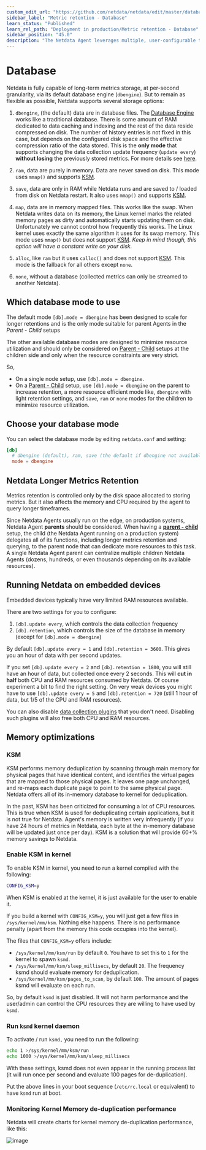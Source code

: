 ```yaml
---
custom_edit_url: "https://github.com/netdata/netdata/edit/master/database/README.md"
sidebar_label: "Metric retention - Database"
learn_status: "Published"
learn_rel_path: "Deployment in production/Metric retention - Database"
sidebar_position: "45.0"
description: "The Netdata Agent leverages multiple, user-configurable time-series databases that use RAM and/or disk to store metrics on any type of node."
---
```



# Database

Netdata is fully capable of long-term metrics storage, at per-second granularity, via its default database engine
(`dbengine`). But to remain as flexible as possible, Netdata supports several storage options:

1. `dbengine`, (the default) data are in database files. The [Database Engine](/docs/deployment-in-production/metric-retention---database/database-engine) works like a
   traditional database. There is some amount of RAM dedicated to data caching and indexing and the rest of the data
   reside compressed on disk. The number of history entries is not fixed in this case, but depends on the configured
   disk space and the effective compression ratio of the data stored. This is the **only mode** that supports changing
   the data collection update frequency (`update every`) **without losing** the previously stored metrics. For more
   details see [here](/docs/deployment-in-production/metric-retention---database/database-engine).

2. `ram`, data are purely in memory. Data are never saved on disk. This mode uses `mmap()` and supports [KSM](#ksm).

3. `save`, data are only in RAM while Netdata runs and are saved to / loaded from disk on Netdata restart. It also
   uses `mmap()` and supports [KSM](#ksm).

4. `map`, data are in memory mapped files. This works like the swap. When Netdata writes data on its memory, the Linux
   kernel marks the related memory pages as dirty and automatically starts updating them on disk. Unfortunately we
   cannot control how frequently this works. The Linux kernel uses exactly the same algorithm it uses for its swap
   memory. This mode uses `mmap()` but does not support [KSM](#ksm). _Keep in mind though, this option will have a
   constant write on your disk._

5. `alloc`, like `ram` but it uses `calloc()` and does not support [KSM](#ksm). This mode is the fallback for all others
   except `none`.

6. `none`, without a database (collected metrics can only be streamed to another Netdata).

## Which database mode to use

The default mode `[db].mode = dbengine` has been designed to scale for longer retentions and is the only mode suitable
for parent Agents in the _Parent - Child_ setups

The other available database modes are designed to minimize resource utilization and should only be considered on
[Parent - Child](/docs/deployment-in-production/streaming-and-replication) setups at the children side and only when the
resource constraints are very strict.

So,

- On a single node setup, use `[db].mode = dbengine`.
- On a [Parent - Child](/docs/deployment-in-production/streaming-and-replication) setup, use `[db].mode = dbengine` on the
  parent to increase retention, a more resource efficient mode like, `dbengine` with light retention settings, and
  `save`, `ram` or `none` modes for the children to minimize resource utilization.

## Choose your database mode

You can select the database mode by editing `netdata.conf` and setting:

```conf
[db]
  # dbengine (default), ram, save (the default if dbengine not available), map (swap like), none, alloc
  mode = dbengine
```

## Netdata Longer Metrics Retention

Metrics retention is controlled only by the disk space allocated to storing metrics. But it also affects the memory and
CPU required by the agent to query longer timeframes.

Since Netdata Agents usually run on the edge, on production systems, Netdata Agent **parents** should be considered.
When having a [**parent - child**](/docs/deployment-in-production/streaming-and-replication) setup, the child (the
Netdata Agent running on a production system) delegates all of its functions, including longer metrics retention and
querying, to the parent node that can dedicate more resources to this task. A single Netdata Agent parent can centralize
multiple children Netdata Agents (dozens, hundreds, or even thousands depending on its available resources).

## Running Netdata on embedded devices

Embedded devices typically have very limited RAM resources available.

There are two settings for you to configure:

1. `[db].update every`, which controls the data collection frequency
2. `[db].retention`, which controls the size of the database in memory (except for `[db].mode = dbengine`)

By default `[db].update every = 1` and `[db].retention = 3600`. This gives you an hour of data with per second updates.

If you set `[db].update every = 2` and `[db].retention = 1800`, you will still have an hour of data, but collected once
every 2 seconds. This will **cut in half** both CPU and RAM resources consumed by Netdata. Of course experiment a bit to find the right setting.
On very weak devices you might have to use `[db].update every = 5` and `[db].retention = 720` (still 1 hour of data, but
1/5 of the CPU and RAM resources).

You can also disable [data collection plugins](/docs/data-collection) that you don't need. Disabling such plugins will also
free both CPU and RAM resources.

## Memory optimizations

### KSM

KSM performs memory deduplication by scanning through main memory for physical pages that have identical content, and
identifies the virtual pages that are mapped to those physical pages. It leaves one page unchanged, and re-maps each
duplicate page to point to the same physical page. Netdata offers all of its in-memory database to kernel for
deduplication.

In the past, KSM has been criticized for consuming a lot of CPU resources. This is true when KSM is used for
deduplicating certain applications, but it is not true for Netdata. Agent's memory is written very infrequently
(if you have 24 hours of metrics in Netdata, each byte at the in-memory database will be updated just once per day). KSM
is a solution that will provide 60+% memory savings to Netdata.

### Enable KSM in kernel

To enable KSM in kernel, you need to run a kernel compiled with the following:

```sh
CONFIG_KSM=y
```

When KSM is enabled at the kernel, it is just available for the user to enable it.

If you build a kernel with `CONFIG_KSM=y`, you will just get a few files in `/sys/kernel/mm/ksm`. Nothing else
happens. There is no performance penalty (apart from the memory this code occupies into the kernel).

The files that `CONFIG_KSM=y` offers include:

- `/sys/kernel/mm/ksm/run` by default `0`. You have to set this to `1` for the kernel to spawn `ksmd`.
- `/sys/kernel/mm/ksm/sleep_millisecs`, by default `20`. The frequency ksmd should evaluate memory for deduplication.
- `/sys/kernel/mm/ksm/pages_to_scan`, by default `100`. The amount of pages ksmd will evaluate on each run.

So, by default `ksmd` is just disabled. It will not harm performance and the user/admin can control the CPU resources
they are willing to have used by `ksmd`.

### Run `ksmd` kernel daemon

To activate / run `ksmd,` you need to run the following:

```sh
echo 1 >/sys/kernel/mm/ksm/run
echo 1000 >/sys/kernel/mm/ksm/sleep_millisecs
```

With these settings, ksmd does not even appear in the running process list (it will run once per second and evaluate 100
pages for de-duplication).

Put the above lines in your boot sequence (`/etc/rc.local` or equivalent) to have `ksmd` run at boot.

### Monitoring Kernel Memory de-duplication performance

Netdata will create charts for kernel memory de-duplication performance, like this:

![image](https://cloud.githubusercontent.com/assets/2662304/11998786/eb23ae54-aab6-11e5-94d4-e848e8a5c56a.png)



